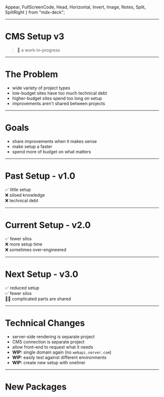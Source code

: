   Appear,
  FullScreenCode,
  Head,
  Horizontal,
  Invert,
  Image,
  Notes,
  Split,
  SplitRight
} from "mdx-deck";


<!-- Blank slide -->

---

# CMS Setup v3

> 🚧 a work-in-progress

---

# The Problem

- wide variety of project types
- low-budget sites have too much technical debt
- higher-budget sites spend too long on setup
- improvements aren't shared between projects

---

# Goals

- share improvements when it makes sense
- make setup a faster
- spend more of budget on what matters

---

# Past Setup - v1.0

✅ little setup<br />
❌ siloed knowledge<br />
❌ technical debt

---

# Current Setup - v2.0

✅ fewer silos<br />
❌ more setup time<br />
❌ sometimes over-engineered

---

# Next Setup - v3.0

✅ reduced setup<br />
✅ fewer silos<br />
🤷‍♂ complicated parts are shared

---

# Technical Changes

- server-side rendering is separate project
- CMS connection is separate project
- allow front-end to request what it needs
- **WIP:** single domain again (no `webapi.server.com`)
- **WIP:** easily test against different environments
- **WIP:** create new setup with oneliner

---


# New Packages

<NewPackages />
